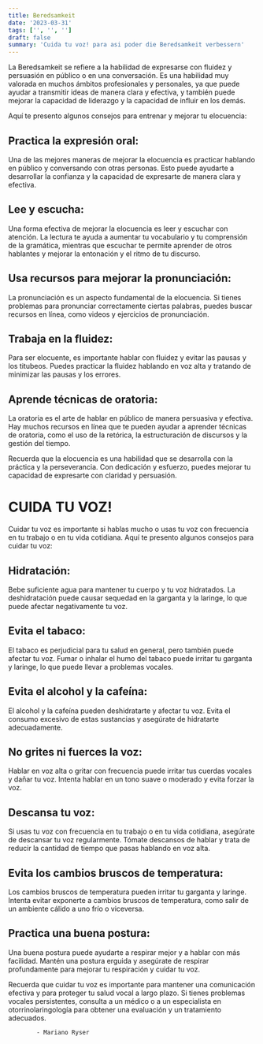```yaml
---
title: Beredsamkeit
date: '2023-03-31'
tags: ['', '', '']
draft: false
summary: 'Cuida tu voz! para asi poder die Beredsamkeit verbessern'
---
```


La Beredsamkeit se refiere a la habilidad de expresarse con fluidez y persuasión en público o en una conversación. Es una habilidad muy valorada en muchos ámbitos profesionales y personales, ya que puede ayudar a transmitir ideas de manera clara y efectiva, y también puede mejorar la capacidad de liderazgo y la capacidad de influir en los demás.

Aquí te presento algunos consejos para entrenar y mejorar tu elocuencia:

## Practica la expresión oral:

Una de las mejores maneras de mejorar la elocuencia es practicar hablando en público y conversando con otras personas. Esto puede ayudarte a desarrollar la confianza y la capacidad de expresarte de manera clara y efectiva.

## Lee y escucha:

Una forma efectiva de mejorar la elocuencia es leer y escuchar con atención. La lectura te ayuda a aumentar tu vocabulario y tu comprensión de la gramática, mientras que escuchar te permite aprender de otros hablantes y mejorar la entonación y el ritmo de tu discurso.

## Usa recursos para mejorar la pronunciación:

La pronunciación es un aspecto fundamental de la elocuencia. Si tienes problemas para pronunciar correctamente ciertas palabras, puedes buscar recursos en línea, como videos y ejercicios de pronunciación.

## Trabaja en la fluidez:

Para ser elocuente, es importante hablar con fluidez y evitar las pausas y los titubeos. Puedes practicar la fluidez hablando en voz alta y tratando de minimizar las pausas y los errores.

## Aprende técnicas de oratoria:

La oratoria es el arte de hablar en público de manera persuasiva y efectiva. Hay muchos recursos en línea que te pueden ayudar a aprender técnicas de oratoria, como el uso de la retórica, la estructuración de discursos y la gestión del tiempo.

Recuerda que la elocuencia es una habilidad que se desarrolla con la práctica y la perseverancia. Con dedicación y esfuerzo, puedes mejorar tu capacidad de expresarte con claridad y persuasión.

# CUIDA TU VOZ!

Cuidar tu voz es importante si hablas mucho o usas tu voz con frecuencia en tu trabajo o en tu vida cotidiana. Aquí te presento algunos consejos para cuidar tu voz:

## Hidratación:

Bebe suficiente agua para mantener tu cuerpo y tu voz hidratados. La deshidratación puede causar sequedad en la garganta y la laringe, lo que puede afectar negativamente tu voz.

## Evita el tabaco:

El tabaco es perjudicial para tu salud en general, pero también puede afectar tu voz. Fumar o inhalar el humo del tabaco puede irritar tu garganta y laringe, lo que puede llevar a problemas vocales.

## Evita el alcohol y la cafeína:

El alcohol y la cafeína pueden deshidratarte y afectar tu voz. Evita el consumo excesivo de estas sustancias y asegúrate de hidratarte adecuadamente.

## No grites ni fuerces la voz:

Hablar en voz alta o gritar con frecuencia puede irritar tus cuerdas vocales y dañar tu voz. Intenta hablar en un tono suave o moderado y evita forzar la voz.

## Descansa tu voz:

Si usas tu voz con frecuencia en tu trabajo o en tu vida cotidiana, asegúrate de descansar tu voz regularmente. Tómate descansos de hablar y trata de reducir la cantidad de tiempo que pasas hablando en voz alta.

## Evita los cambios bruscos de temperatura:

Los cambios bruscos de temperatura pueden irritar tu garganta y laringe. Intenta evitar exponerte a cambios bruscos de temperatura, como salir de un ambiente cálido a uno frío o viceversa.

## Practica una buena postura:

Una buena postura puede ayudarte a respirar mejor y a hablar con más facilidad. Mantén una postura erguida y asegúrate de respirar profundamente para mejorar tu respiración y cuidar tu voz.

Recuerda que cuidar tu voz es importante para mantener una comunicación efectiva y para proteger tu salud vocal a largo plazo. Si tienes problemas vocales persistentes, consulta a un médico o a un especialista en otorrinolaringología para obtener una evaluación y un tratamiento adecuados.

            - Mariano Ryser
